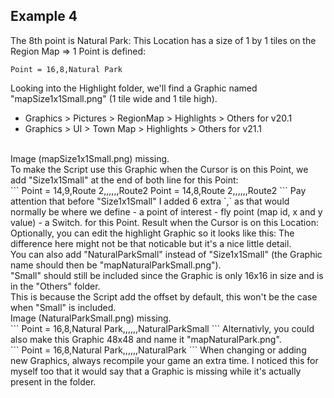 ## Example 4

The 8th point is Natural Park:
<ImageWithCaption src="/images/documentation/region-map/Natural Park-0.png" caption="Natural Park" align="left" size="tiny"/>
This Location has a size of 1 by 1 tiles on the Region Map => 1 Point is defined:
<br/>
```
Point = 16,8,Natural Park
```
Looking into the Highlight folder, we'll find a Graphic named "mapSize1x1Small.png" (1 tile wide and 1 tile high).
- Graphics > Pictures > RegionMap > Highlights > Others for v20.1
- Graphics > UI > Town Map > Highlights > Others for v21.1
<br/>
Image (mapSize1x1Small.png) missing.
<br/>
To make the Script use this Graphic when the Cursor is on this Point, we add "Size1x1Small" at the end of both line for this Point:
<br/>
```
Point = 14,9,Route 2,,,,,,Route2
Point = 14,8,Route 2,,,,,,Route2
```
Pay attention that before "Size1x1Small" I added 6 extra `,` as that would normally be where we define
- a point of interest 
- fly point (map id, x and y value)
- a Switch.
for this Point.
Result when the Cursor is on this Location:
<ImageWithCaption src="/images/documentation/region-map/Natural Park-1.png" caption="Natural Park Highlighted" align="left" size="tiny"/>
Optionally, you can edit the highlight Graphic so it looks like this:
<ImageWithCaption src="/images/documentation/region-map/Natural Park-2.png" caption="Natural Park Highlighted" align="left" size="tiny"/>
The difference here might not be that noticable but it's a nice little detail.
<br/>
You can also add "NaturalParkSmall" instead of "Size1x1Small" (the Graphic name should then be "mapNaturalParkSmall.png"). 
<br/>"Small" should still be included since the Graphic is only 16x16 in size and is in the "Others" folder. 
<br/>This is because the Script add the offset by default, this won't be the case when "Small" is included.
<br/>
Image (NaturalParkSmall.png) missing.
<br/>
```
Point = 16,8,Natural Park,,,,,,NaturalParkSmall
```
Alternativly, you could also make this Graphic 48x48 and name it "mapNaturalPark.png".
<br/>
```
Point = 16,8,Natural Park,,,,,,NaturalPark
```
When changing or adding new Graphics, always recompile your game an extra time. I noticed this for myself too that it would say that a Graphic is missing while it's actually present in the folder.
<br/>
